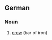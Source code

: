 ==German==

===Noun===
{{infl|de|noun|g=n}}

# [[crow]] (bar of iron)

{{tbot entry|German|crow|2007|November}}